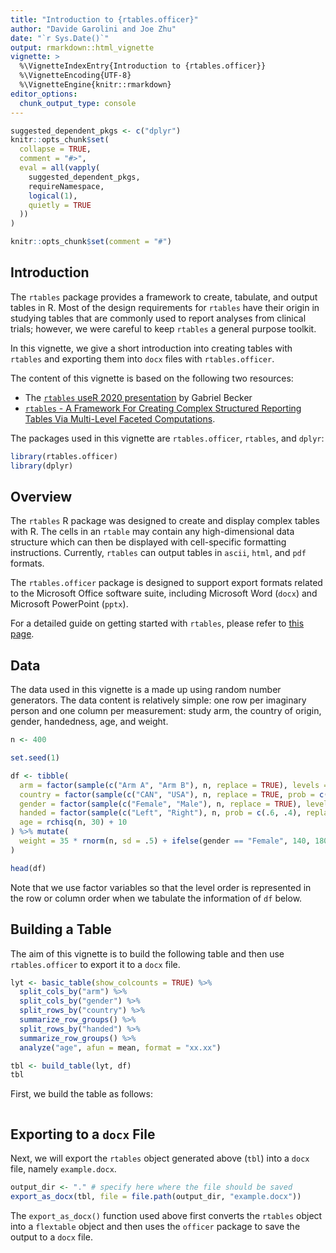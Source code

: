 ```yaml
---
title: "Introduction to {rtables.officer}"
author: "Davide Garolini and Joe Zhu"
date: "`r Sys.Date()`"
output: rmarkdown::html_vignette
vignette: >
  %\VignetteIndexEntry{Introduction to {rtables.officer}}
  %\VignetteEncoding{UTF-8}
  %\VignetteEngine{knitr::rmarkdown}
editor_options:
  chunk_output_type: console
---
```



```r
suggested_dependent_pkgs <- c("dplyr")
knitr::opts_chunk$set(
  collapse = TRUE,
  comment = "#>",
  eval = all(vapply(
    suggested_dependent_pkgs,
    requireNamespace,
    logical(1),
    quietly = TRUE
  ))
)
```
```r
knitr::opts_chunk$set(comment = "#")
```

## Introduction

The `rtables` package provides a framework to create, tabulate, and
output tables in R. Most of the design requirements for `rtables`
have their origin in studying tables that are commonly used to report
analyses from clinical trials; however, we were careful to keep
`rtables` a general purpose toolkit.

In this vignette, we give a short introduction into creating tables with `rtables` and exporting them into `docx` files with `rtables.officer`.

The content of this vignette is based on the following two resources:

* The [`rtables` useR 2020 presentation](https://www.youtube.com/watch?v=CBQzZ8ZhXLA)
by Gabriel Becker
* [`rtables` - A Framework For Creating Complex Structured Reporting Tables Via
Multi-Level Faceted Computations](https://arxiv.org/pdf/2306.16610).

The packages used in this vignette are `rtables.officer`, `rtables`, and `dplyr`:

```r
library(rtables.officer)
library(dplyr)
```

## Overview

The `rtables` R package was designed to create and display complex
tables with R. The cells in an `rtable` may contain any high-dimensional
data structure which can then be displayed with cell-specific formatting
instructions. Currently, `rtables` can output tables in `ascii`, `html`, and 
`pdf` formats.

The `rtables.officer` package is designed to support export formats related to 
the Microsoft Office software suite, including Microsoft Word (`docx`) and 
Microsoft PowerPoint (`pptx`).

For a detailed guide on getting started with `rtables`, please refer to [this page](https://insightsengineering.github.io/rtables/latest-release/articles/rtables.html).

## Data

The data used in this vignette is a made up using random number
generators. The data content is relatively simple: one row per
imaginary person and one column per measurement: study arm, the
country of origin, gender, handedness, age, and weight.

```r
n <- 400

set.seed(1)

df <- tibble(
  arm = factor(sample(c("Arm A", "Arm B"), n, replace = TRUE), levels = c("Arm A", "Arm B")),
  country = factor(sample(c("CAN", "USA"), n, replace = TRUE, prob = c(.55, .45)), levels = c("CAN", "USA")),
  gender = factor(sample(c("Female", "Male"), n, replace = TRUE), levels = c("Female", "Male")),
  handed = factor(sample(c("Left", "Right"), n, prob = c(.6, .4), replace = TRUE), levels = c("Left", "Right")),
  age = rchisq(n, 30) + 10
) %>% mutate(
  weight = 35 * rnorm(n, sd = .5) + ifelse(gender == "Female", 140, 180)
)

head(df)
```

Note that we use factor variables so that the level order is
represented in the row or column order when we tabulate the
information of `df` below.

## Building a Table

The aim of this vignette is to build the following table and then use `rtables.officer` to export it to a `docx` file.

```r
lyt <- basic_table(show_colcounts = TRUE) %>%
  split_cols_by("arm") %>%
  split_cols_by("gender") %>%
  split_rows_by("country") %>%
  summarize_row_groups() %>%
  split_rows_by("handed") %>%
  summarize_row_groups() %>%
  analyze("age", afun = mean, format = "xx.xx")

tbl <- build_table(lyt, df)
tbl
```

First, we build the table as follows:

```r
```

## Exporting to a `docx` File

Next, we will export the `rtables` object generated above (`tbl`) into a `docx` file, namely `example.docx`.

```r
output_dir <- "." # specify here where the file should be saved
export_as_docx(tbl, file = file.path(output_dir, "example.docx"))
```

The `export_as_docx()` function used above first converts the `rtables` object into a `flextable` object and then uses the `officer` package to save the output to a `docx` file.
